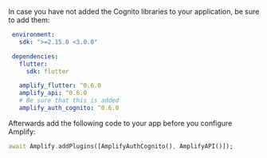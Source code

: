 In case you have not added the Cognito libraries to your application, be sure to add them:

```yaml
 environment:
   sdk: ">=2.15.0 <3.0.0"

 dependencies:
   flutter:
     sdk: flutter

   amplify_flutter: ^0.6.0
   amplify_api: ^0.6.0
   # Be sure that this is added
   amplify_auth_cognito: ^0.6.0
```

Afterwards add the following code to your app before you configure Amplify:

```dart
await Amplify.addPlugins([AmplifyAuthCognito(), AmplifyAPI()]);
```
